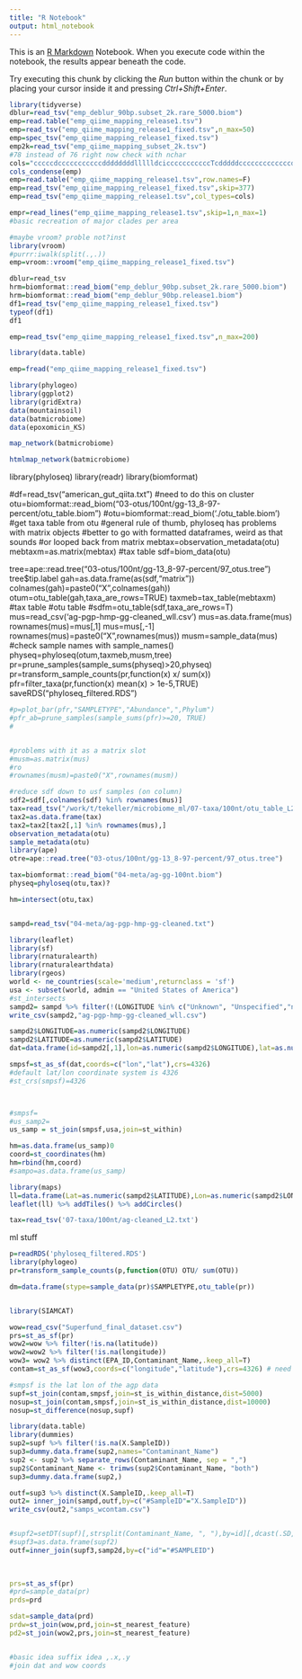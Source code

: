 ---
title: "R Notebook"
output: html_notebook
---

This is an [R Markdown](http://rmarkdown.rstudio.com) Notebook. When you execute code within the notebook, the results appear beneath the code. 

Try executing this chunk by clicking the *Run* button within the chunk or by placing your cursor inside it and pressing *Ctrl+Shift+Enter*. 

```{r}
library(tidyverse)
dblur=read_tsv("emp_deblur_90bp.subset_2k.rare_5000.biom")
emp=read.table("emp_qiime_mapping_release1.tsv")
emp=read_tsv("emp_qiime_mapping_release1_fixed.tsv",n_max=50)
emp=spec_tsv("emp_qiime_mapping_release1_fixed.tsv")
emp2k=read_tsv("emp_qiime_mapping_subset_2k.tsv")
#78 instead of 76 right now check with nchar
cols="cccccdcccccccccccddddddddllllldcicccccccccccTcdddddcccccccccccccdddddddddddd"
cols_condense(emp)
emp=read.table("emp_qiime_mapping_release1.tsv",row.names=F)
emp=read_tsv("emp_qiime_mapping_release1_fixed.tsv",skip=377)
emp=read_tsv("emp_qiime_mapping_release1.tsv",col_types=cols)

empr=read_lines("emp_qiime_mapping_release1.tsv",skip=1,n_max=1)
#basic recreation of major clades per area

#maybe vroom? proble not?inst
library(vroom)
#purrr:iwalk(split(.,.))
emp=vroom::vroom("emp_qiime_mapping_release1_fixed.tsv")

dblur=read_tsv
hrm=biomformat::read_biom("emp_deblur_90bp.subset_2k.rare_5000.biom")
hrm=biomformat::read_biom("emp_deblur_90bp.release1.biom")
df1=read_tsv("emp_qiime_mapping_release1_fixed.tsv")
typeof(df1)
df1

emp=read_tsv("emp_qiime_mapping_release1_fixed.tsv",n_max=200)

library(data.table)

emp=fread("emp_qiime_mapping_release1_fixed.tsv")

library(phylogeo)
library(ggplot2)
library(gridExtra)
data(mountainsoil)
data(batmicrobiome)
data(epoxomicin_KS)

map_network(batmicrobiome)

htmlmap_network(batmicrobiome)
```

library(phyloseq)
library(readr)
library(biomformat)

#df=read_tsv("american_gut_qiita.txt")
#need to do this on cluster
otu=biomformat::read_biom("03-otus/100nt/gg-13_8-97-percent/otu_table.biom")
#otu=biomformat::read_biom('./otu_table.biom')
#get taxa table from otu
#general rule of thumb, phyloseq has problems with matrix objects
#better to go with formatted dataframes, weird as that sounds
#or looped back from matrix
mebtax=observation_metadata(otu)
mebtaxm=as.matrix(mebtax) #tax table
sdf=biom_data(otu) 

tree=ape::read.tree("03-otus/100nt/gg-13_8-97-percent/97_otus.tree")
tree$tip.label
gah=as.data.frame(as(sdf,"matrix"))
colnames(gah)=paste0("X",colnames(gah))
otum=otu_table(gah,taxa_are_rows=TRUE)
taxmeb=tax_table(mebtaxm)  #tax table
#otu table
#sdfm=otu_table(sdf,taxa_are_rows=T)
mus=read_csv('ag-pgp-hmp-gg-cleaned_wll.csv')
mus=as.data.frame(mus)
rownames(mus)=mus[,1]
mus=mus[,-1]
rownames(mus)=paste0("X",rownames(mus))
musm=sample_data(mus)
#check sample names with sample_names()
physeq=phyloseq(otum,taxmeb,musm,tree)
pr=prune_samples(sample_sums(physeq)>20,physeq)
pr=transform_sample_counts(pr,function(x) x/ sum(x))
pfr=filter_taxa(pr,function(x) mean(x) > 1e-5,TRUE)
saveRDS("phyloseq_filtered.RDS")
```{r}
#p=plot_bar(pfr,"SAMPLETYPE","Abundance",",Phylum")
#pfr_ab=prune_samples(sample_sums(pfr)>=20, TRUE)
#


#problems with it as a matrix slot
#musm=as.matrix(mus)
#ro
#rownames(musm)=paste0("X",rownames(musm))

#reduce sdf down to usf samples (on column)
sdf2=sdf[,colnames(sdf) %in% rownames(mus)]
tax=read_tsv("/work/t/tekeller/microbiome_ml/07-taxa/100nt/otu_table_L2.biom")
tax2=as.data.frame(tax)
tax2=tax2[tax2[,1] %in% rownames(mus),]
observation_metadata(otu)
sample_metadata(otu)
library(ape)
otre=ape::read.tree("03-otus/100nt/gg-13_8-97-percent/97_otus.tree")

tax=biomformat::read_biom("04-meta/ag-gg-100nt.biom")
physeq=phyloseq(otu,tax)?

hm=intersect(otu,tax)


sampd=read_tsv("04-meta/ag-pgp-hmp-gg-cleaned.txt")

library(leaflet)
library(sf)
library(rnaturalearth)
library(rnaturalearthdata)
library(rgeos)
world <- ne_countries(scale='medium',returnclass = 'sf')
usa <- subset(world, admin == "United States of America")
#st_intersects
sampd2= sampd %>% filter(!(LONGITUDE %in% c("Unknown", "Unspecified","no_data") ))
write_csv(sampd2,"ag-pgp-hmp-gg-cleaned_wll.csv")

sampd2$LONGITUDE=as.numeric(sampd2$LONGITUDE)
sampd2$LATITUDE=as.numeric(sampd2$LATITUDE)
dat=data.frame(id=sampd2[,1],lon=as.numeric(sampd2$LONGITUDE),lat=as.numeric(sampd2$LATITUDE))

smpsf=st_as_sf(dat,coords=c("lon","lat"),crs=4326)
#default lat/lon coordinate system is 4326
#st_crs(smpsf)=4326



#smpsf= 
#us_samp2=
us_samp = st_join(smpsf,usa,join=st_within)

hm=as.data.frame(us_samp)0
coord=st_coordinates(hm)
hm=rbind(hm,coord)
#sampo=as.data.frame(us_samp)

library(maps)
ll=data.frame(Lat=as.numeric(sampd2$LATITUDE),Lon=as.numeric(sampd2$LONGITUDE))
leaflet(ll) %>% addTiles() %>% addCircles()

tax=read_tsv('07-taxa/100nt/ag-cleaned_L2.txt')

```

ml stuff


```{r}
p=readRDS('phyloseq_filtered.RDS')
library(phylogeo)
pr=transform_sample_counts(p,function(OTU) OTU/ sum(OTU))

dm=data.frame(stype=sample_data(pr)$SAMPLETYPE,otu_table(pr))


library(SIAMCAT)

wow=read_csv("Superfund_final_dataset.csv")
prs=st_as_sf(pr)
wow2=wow %>% filter(!is.na(latitude))
wow2=wow2 %>% filter(!is.na(longitude))
wow3= wow2 %>% distinct(EPA_ID,Contaminant_Name,.keep_all=T)
contam=st_as_sf(wow3,coords=c("longitude","latitude"),crs=4326) # need to give the columns

#smpsf is the lat lon of the agp data
supf=st_join(contam,smpsf,join=st_is_within_distance,dist=5000)
nosup=st_join(contam,smpsf,join=st_is_within_distance,dist=10000)
nosup=st_difference(nosup,supf)

library(data.table)
library(dummies)
sup2=supf %>% filter(!is.na(X.SampleID))
sup3=dummy.data.frame(sup2,names="Contaminant_Name")
sup2 <- sup2 %>% separate_rows(Contaminant_Name, sep = ",")
sup2$Contaminant_Name <- trimws(sup2$Contaminant_Name, "both")
sup3=dummy.data.frame(sup2,)

outf=sup3 %>% distinct(X.SampleID,.keep_all=T)
out2= inner_join(sampd,outf,by=c("#SampleID"="X.SampleID"))
write_csv(out2,"samps_wcontam.csv")


#supf2=setDT(supf)[,strsplit(Contaminant_Name, ", "),by=id][,dcast(.SD, id~V1,length)]
#supf3=as.data.frame(supf2)
outf=inner_join(supf3,samp2d,by=c("id"="#SAMPLEID")
                
        

prs=st_as_sf(pr)
#prd=sample_data(pr)
prds=prd

sdat=sample_data(prd)
prdw=st_join(wow,prd,join=st_nearest_feature)
pd2=st_join(wow2,prs,join=st_nearest_feature)


#basic idea suffix idea ,.x,.y
#join dat and wow coords

```